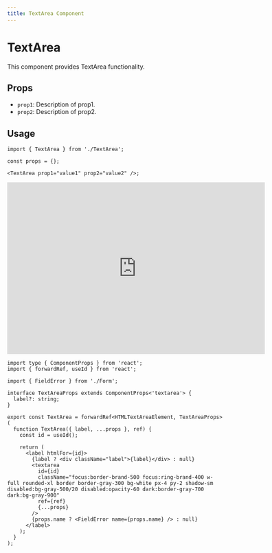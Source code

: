 ```yaml
---
title: TextArea Component
---
```


# TextArea

This component provides TextArea functionality.

## Props

- `prop1`: Description of prop1.
- `prop2`: Description of prop2.

## Usage

```tsx
import { TextArea } from './TextArea';

const props = {};

<TextArea prop1="value1" prop2="value2" />;
```

<iframe src="https://example.com" width="600" height="400" frameborder="0"></iframe>


```tsx
import type { ComponentProps } from 'react';
import { forwardRef, useId } from 'react';

import { FieldError } from './Form';

interface TextAreaProps extends ComponentProps<'textarea'> {
  label?: string;
}

export const TextArea = forwardRef<HTMLTextAreaElement, TextAreaProps>(
  function TextArea({ label, ...props }, ref) {
    const id = useId();

    return (
      <label htmlFor={id}>
        {label ? <div className="label">{label}</div> : null}
        <textarea
          id={id}
          className="focus:border-brand-500 focus:ring-brand-400 w-full rounded-xl border border-gray-300 bg-white px-4 py-2 shadow-sm disabled:bg-gray-500/20 disabled:opacity-60 dark:border-gray-700 dark:bg-gray-900"
          ref={ref}
          {...props}
        />
        {props.name ? <FieldError name={props.name} /> : null}
      </label>
    );
  }
);

```
